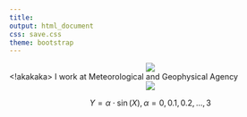 ```yaml
---
title: 
output: html_document
css: save.css
theme: bootstrap
---
```

<center>![](yosik1.png)</center>
<!akakaka>
I work at Meteorological and Geophysical Agency
<center>![](bmkg_yosik.jpg)</center>

$$Y = \alpha \cdot \sin(X), \alpha = 0,0.1,0.2,...,3$$


